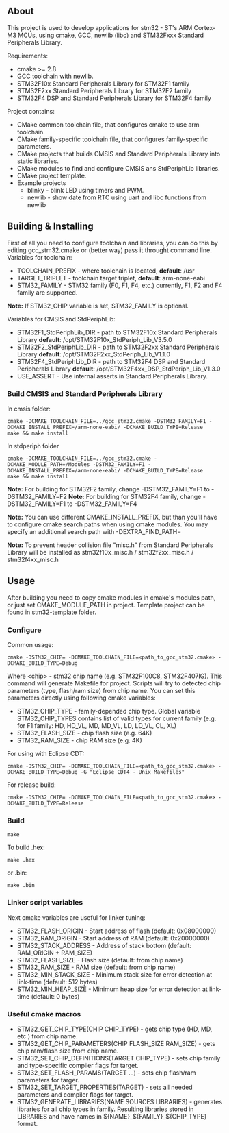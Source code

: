 == About ==
This project is used to develop applications for stm32 - ST's ARM Cortex-M3 MCUs, using cmake, GCC, newlib (libc) and STM32Fxxx Standard Peripherals Library.

Requirements:
* cmake >= 2.8
* GCC toolchain with newlib.
* STM32F10x Standard Peripherals Library for STM32F1 family
* STM32F2xx Standard Peripherals Library for STM32F2 family
* STM32F4 DSP and Standard Peripherals Library for STM32F4 family
Project contains:
* CMake common toolchain file, that configures cmake to use arm toolchain.
* CMake family-specific toolchain file, that configures family-specific parameters.
* CMake projects that builds CMSIS and Standard Peripherals Library into static libraries.
* CMake modules to find and configure CMSIS ans StdPeriphLib libraries.
* CMake project template.
* Example projects
** blinky - blink LED using timers and PWM.
** newlib - show date from RTC using uart and libc functions from newlib

== Building & Installing ==
First of all you need to configure toolchain and libraries, you can do this by editing gcc_stm32.cmake or (better way) pass it throught command line.
Variables for toolchain:
* TOOLCHAIN_PREFIX - where toolchain is located, '''default''': /usr
* TARGET_TRIPLET - toolchain target triplet, '''default''': arm-none-eabi
* STM32_FAMILY - STM32 family (F0, F1, F4, etc.) currently, F1, F2 and F4 family are supported.
'''Note:''' If STM32_CHIP variable is set, STM32_FAMILY is optional.

Variables for CMSIS and StdPeriphLib:
* STM32F1_StdPeriphLib_DIR - path to STM32F10x Standard Peripherals Library '''default''': /opt/STM32F10x_StdPeriph_Lib_V3.5.0
* STM32F2_StdPeriphLib_DIR - path to STM32F2xx Standard Peripherals Library '''default''': /opt/STM32F2xx_StdPeriph_Lib_V1.1.0
* STM32F4_StdPeriphLib_DIR - path to STM32F4 DSP and Standard Peripherals Library '''default''': /opt/STM32F4xx_DSP_StdPeriph_Lib_V1.3.0
* USE_ASSERT - Use internal asserts in Standard Peripherals Library.

=== Build CMSIS and Standard Peripherals Library ===
In cmsis folder:
 cmake -DCMAKE_TOOLCHAIN_FILE=../gcc_stm32.cmake -DSTM32_FAMILY=F1 -DCMAKE_INSTALL_PREFIX=<path_to_toolchain>/arm-none-eabi/ -DCMAKE_BUILD_TYPE=Release
 make && make install
In stdperiph folder
 cmake -DCMAKE_TOOLCHAIN_FILE=../gcc_stm32.cmake -DCMAKE_MODULE_PATH=<path_to_cmake_folder_of_this_project>/Modules -DSTM32_FAMILY=F1 -DCMAKE_INSTALL_PREFIX=<path_to_toolchain>/arm-none-eabi/ -DCMAKE_BUILD_TYPE=Release
 make && make install
'''Note:''' For building for STM32F2 family, change -DSTM32_FAMILY=F1 to -DSTM32_FAMILY=F2
'''Note:''' For building for STM32F4 family, change -DSTM32_FAMILY=F1 to -DSTM32_FAMILY=F4

'''Note:''' You can use different CMAKE_INSTALL_PREFIX, but than you'll have to configure cmake search paths when using cmake modules. You may specify an additional search path with -DEXTRA_FIND_PATH=<path-to-search>

'''Note:''' To prevent header collision file "misc.h" from Standard Peripherals Library will be installed as stm32f10x_misc.h / stm32f2xx_misc.h / stm32f4xx_misc.h

== Usage ==
After building you need to copy cmake modules in cmake's modules path, or just set CMAKE_MODULE_PATH in project. 
Template project can be found in stm32-template folder.

=== Configure === 
Common usage:
 cmake -DSTM32_CHIP=<chip> -DCMAKE_TOOLCHAIN_FILE=<path_to_gcc_stm32.cmake> -DCMAKE_BUILD_TYPE=Debug <path_to_source_dir>
Where <nowiki><chip></nowiki> - stm32 chip name (e.g. STM32F100C8, STM32F407IG). 
This command will generate Makefile for project.
Scripts will try to detected chip parameters (type, flash/ram size) from chip name. 
You can set this parameters directly using following cmake variables:
* STM32_CHIP_TYPE - family-depended chip type. Global variable STM32_CHIP_TYPES contains list of valid types for current family (e.g. for F1 family: HD, HD_VL, MD, MD_VL, LD, LD_VL, CL, XL)
* STM32_FLASH_SIZE - chip flash size (e.g. 64K)
* STM32_RAM_SIZE - chip RAM size (e.g. 4K)

For using with Eclipse CDT:
 cmake -DSTM32_CHIP=<chip> -DCMAKE_TOOLCHAIN_FILE=<path_to_gcc_stm32.cmake> -DCMAKE_BUILD_TYPE=Debug -G "Eclipse CDT4 - Unix Makefiles" <path_to_source_dir>
For release build:
 cmake -DSTM32_CHIP=<chip> -DCMAKE_TOOLCHAIN_FILE=<path_to_gcc_stm32.cmake> -DCMAKE_BUILD_TYPE=Release <path_to_source_dir>

=== Build ===
 make
To build .hex:
 make <project name>.hex
or .bin:
 make <project name>.bin

=== Linker script variables ===
Next cmake variables are useful for linker tuning:
* STM32_FLASH_ORIGIN - Start address of flash (default: 0x08000000)
* STM32_RAM_ORIGIN - Start address of RAM (default: 0x20000000)
* STM32_STACK_ADDRESS - Address of stack bottom (default: RAM_ORIGIN + RAM_SIZE)
* STM32_FLASH_SIZE - Flash size (default: from chip name)
* STM32_RAM_SIZE - RAM size (default: from chip name)
* STM32_MIN_STACK_SIZE - Minimum stack size for error detection at link-time (default: 512 bytes)
* STM32_MIN_HEAP_SIZE - Minimum heap size for error detection at link-time (default: 0 bytes)

=== Useful cmake macros ===
* STM32_GET_CHIP_TYPE(CHIP CHIP_TYPE) - gets chip type (HD, MD, etc.) from chip name.
* STM32_GET_CHIP_PARAMETERS(CHIP FLASH_SIZE RAM_SIZE) - gets chip ram/flash size from chip name.
* STM32_SET_CHIP_DEFINITIONS(TARGET CHIP_TYPE) - sets chip family and type-specific compiler flags for target.
* STM32_SET_FLASH_PARAMS(TARGET ...) - sets chip flash/ram parameters for targer.
* STM32_SET_TARGET_PROPERTIES(TARGET) - sets all needed parameters and compiler flags for target. 
* STM32_GENERATE_LIBRARIES(NAME SOURCES LIBRARIES) - generates libraries for all chip types in family. Resulting libraries stored in LIBRARIES and have names in ${NAME}_${FAMILY}_${CHIP_TYPE} format.

